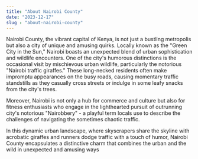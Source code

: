```yaml
---
title: "About Nairobi County"
date: "2023-12-17"
slug : "about-nairobi-county"
---
```




Nairobi County, the vibrant capital of Kenya, is not just a bustling metropolis but also a city of unique and amusing quirks. Locally known as the "Green City in the Sun," Nairobi boasts an unexpected blend of urban sophistication and wildlife encounters. One of the city's humorous distinctions is the occasional visit by mischievous urban wildlife, particularly the notorious "Nairobi traffic giraffes." These long-necked residents often make impromptu appearances on the busy roads, causing momentary traffic standstills as they casually cross streets or indulge in some leafy snacks from the city's trees.

Moreover, Nairobi is not only a hub for commerce and culture but also for fitness enthusiasts who engage in the lighthearted pursuit of outrunning city's notorious "Nairobbery" - a playful term locals use to describe the challenges of navigating the sometimes chaotic traffic.

In this dynamic urban landscape, where skyscrapers share the skyline with acrobatic giraffes and runners dodge traffic with a touch of humor, Nairobi County encapsulates a distinctive charm that combines the urban and the wild in unexpected and amusing ways